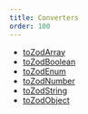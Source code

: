 ```yaml
---
title: Converters
order: 100
---
```


- [toZodArray](/schema/api/converters/toZodArray)
- [toZodBoolean](/schema/api/converters/toZodBoolean)
- [toZodEnum](/schema/api/converters/toZodEnum)
- [toZodNumber](/schema/api/converters/toZodNumber)
- [toZodString](/schema/api/converters/toZodString)
- [toZodObject](/schema/api/converters/toZodObject)

